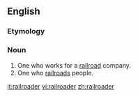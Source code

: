 ==English==

===Etymology===
{{suffix|railroad|er}}

===Noun===
{{en-noun}}

# One who works for a [[railroad]] company.
# One who [[railroad]]s people.

[[it:railroader]]
[[vi:railroader]]
[[zh:railroader]]